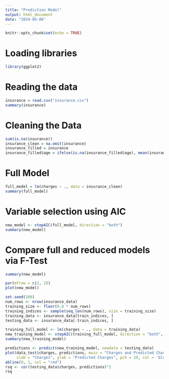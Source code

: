 ```yaml
---
title: "Prediction Model"
output: html_document
date: "2024-05-06"
---
```


```r
knitr::opts_chunk$set(echo = TRUE)
```

# Loading libraries
```r
library(ggplot2)
```

# Reading the data
```r
insurance = read.csv("insurance.csv")
summary(insurance)
```

# Cleaning the Data
```r
sum(is.na(insurance))
insurance_clean = na.omit(insurance)
insurance_filled = insurance
insurance_filled$age = ifelse(is.na(insurance_filled$age), mean(insurance_filled$age, na.rm = TRUE), insurance_filled$age)
```

# Full Model
```r
full_model = lm(charges ~ ., data = insurance_clean)
summary(full_model)
```
# Variable selection using AIC 
```r
new_model <- stepAIC(full_model, direction = "both")
summary(new_model)
```

# Compare full and reduced models via F-Test
```r
summary(new_model)
```

```r
par(mfrow = c(2, 2))
plot(new_model)
```


```r
set.seed(100)
num_rows <- nrow(insurance_data)
training_size <- floor(0.8 * num_rows)
training_indices <- sample(seq_len(num_rows), size = training_size)
training_data <- insurance_data[train_indices, ]
testing_data <- insurance_data[-train_indices, ]
```


```r
training_full_model <- lm(charges ~ ., data = training_data)
new_training_model <- stepAIC(training_full_model, direction = "both", trace = FALSE)
summary(new_training_model)
```


```r
predictions <- predict(new_training_model, newdata = testing_data)
plot(data_test$charges, predictions, main = "Charges and Predicted Charges Simple Model",
     xlab = "Charges", ylab = "Predicted Charges", pch = 19, col = 'blue')
abline(0, 1, col = "red") 
rsq <- cor(testing_data$charges, predictions)^2
rsq
```
